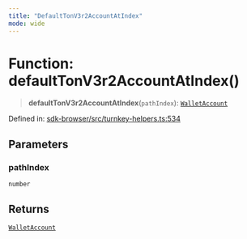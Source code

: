 ```yaml
---
title: "DefaultTonV3r2AccountAtIndex"
mode: wide
---
```

  
# Function: defaultTonV3r2AccountAtIndex()

> **defaultTonV3r2AccountAtIndex**(`pathIndex`): [`WalletAccount`](../WalletAccount/readme)

Defined in: [sdk-browser/src/turnkey-helpers.ts:534](https://github.com/tkhq/sdk/blob/94193410cf3571aa019a0b9408107eeb43e39e16/packages/sdk-browser/src/turnkey-helpers.ts#L534)

## Parameters

### pathIndex

`number`

## Returns

[`WalletAccount`](../WalletAccount/readme)
